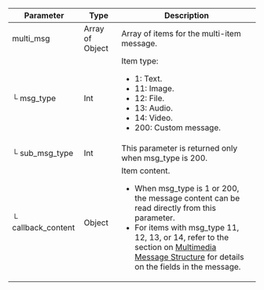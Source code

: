 <Accordion title="Click to see details" defaultOpen="false">

| Parameter        | Type            | Description  |
|------------------|-----------------|-------------|
| multi_msg        | Array of Object | Array of items for the multi-item message. |
| └ msg_type       | Int             | Item type: <ul><li>1: Text.</li><li>11: Image.</li><li>12: File.</li><li>13: Audio.</li><li>14: Video.</li><li>200: Custom message.</li></ul> |
| └ sub_msg_type   | Int             | This parameter is returned only when msg_type is 200. |
| └ callback_content | Object         | Item content. <ul><li>When msg_type is 1 or 200, the message content can be read directly from this parameter.</li><li>For items with msg_type 11, 12, 13, or 14, refer to the section on [Multimedia Message Structure](#multimedia-messages) for details on the fields in the message.</li></ul> |

</Accordion>